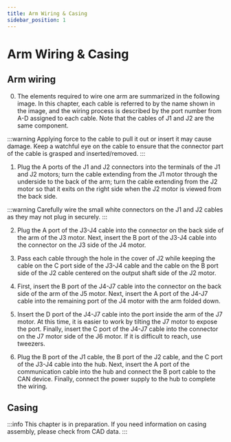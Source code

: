 ```yaml
---
title: Arm Wiring & Casing
sidebar_position: 1
---
```



# Arm Wiring & Casing

## Arm wiring

0. The elements required to wire one arm are summarized in the following image. In this chapter, each cable is referred to by the name shown in the image, and the wiring process is described by the port number from A-D assigned to each cable. Note that the cables of J1 and J2 are the same component.

<BlockImage src="hardware/electronics-guide/arm_cable_list.png" alt="arm_cable_list" width="80" />

:::warning
Applying force to the cable to pull it out or insert it may cause damage. Keep a watchful eye on the cable to ensure that the connector part of the cable is grasped and inserted/removed.
:::

1. Plug the A ports of the J1 and J2 connectors into the terminals of the J1 and J2 motors; turn the cable extending from the J1 motor through the underside to the back of the arm; turn the cable extending from the J2 motor so that it exits on the right side when the J2 motor is viewed from the back side.

<BlockImage src="hardware/electronics-guide/cable1.png" alt="cable1" width="80%" />

:::warning
Carefully wire the small white connectors on the J1 and J2 cables as they may not plug in securely.
:::

2. Plug the A port of the J3-J4 cable into the connector on the back side of the arm of the J3 motor. Next, insert the B port of the J3-J4 cable into the connector on the J3 side of the J4 motor.

<BlockImage src="hardware/electronics-guide/cable2.png" alt="cable2" width="80%" />

3. Pass each cable through the hole in the cover of J2 while keeping the cable on the C port side of the J3-J4 cable and the cable on the B port side of the J2 cable centered on the output shaft side of the J2 motor.

<BlockImage src="hardware/electronics-guide/cable3.png" alt="cable3" width="80%" />

4. First, insert the B port of the J4-J7 cable into the connector on the back side of the arm of the J5 motor. Next, insert the A port of the J4-J7 cable into the remaining port of the J4 motor with the arm folded down.

<BlockImage src="hardware/electronics-guide/cable4.png" alt="cable4" width="80%" />

5. Insert the D port of the J4-J7 cable into the port inside the arm of the J7 motor. At this time, it is easier to work by tilting the J7 motor to expose the port. Finally, insert the C port of the J4-J7 cable into the connector on the J7 motor side of the J6 motor. If it is difficult to reach, use tweezers.

<BlockImage src="hardware/electronics-guide/cable5.png" alt="cable5" width="80%" />

6. Plug the B port of the J1 cable, the B port of the J2 cable, and the C port of the J3-J4 cable into the hub. Next, insert the A port of the communication cable into the hub and connect the B port cable to the CAN device.
Finally, connect the power supply to the hub to complete the wiring.

<BlockImage src="hardware/electronics-guide/cable6.png" alt="cable6" width="80%" />

## Casing

:::info
This chapter is in preparation. If you need information on casing assembly, please check from CAD data.
:::